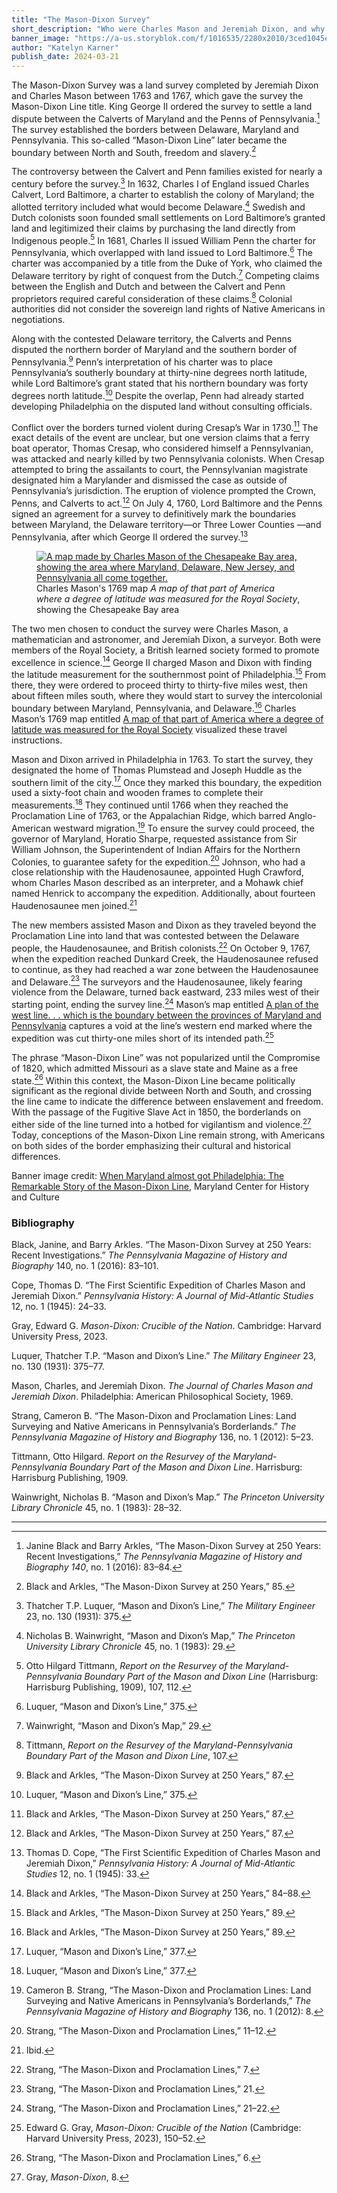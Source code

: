 ```yaml
---
title: "The Mason-Dixon Survey"
short_description: "Who were Charles Mason and Jeremiah Dixon, and why was the Mason-Dixon Line created?"
banner_image: "https://a-us.storyblok.com/f/1016535/2280x2010/3ced1045ed/mason-and-dixon.jpg"
author: "Katelyn Karner"
publish_date: 2024-03-21
---
```


The Mason-Dixon Survey was a land survey completed by Jeremiah Dixon and Charles Mason between 1763 and 1767, which gave the survey the Mason-Dixon Line title. King George II ordered the survey to settle a land dispute between the Calverts of Maryland and the Penns of Pennsylvania.[^1] The survey established the borders between Delaware, Maryland and Pennsylvania. This so-called “Mason-Dixon Line” later became the boundary between North and South, freedom and slavery.[^2]

The controversy between the Calvert and Penn families existed for nearly a century before the survey.[^3] In 1632, Charles I of England issued Charles Calvert, Lord Baltimore, a charter to establish the colony of Maryland; the allotted territory included what would become Delaware.[^4] Swedish and Dutch colonists soon founded small settlements on Lord Baltimore’s granted land and legitimized their claims by purchasing the land directly from Indigenous people.[^5] In 1681, Charles II issued William Penn the charter for Pennsylvania, which overlapped with land issued to Lord Baltimore.[^6] The charter was accompanied by a title from the Duke of York, who claimed the Delaware territory by right of conquest from the Dutch.[^7] Competing claims between the English and Dutch and between the Calvert and Penn proprietors required careful consideration of these claims.[^8] Colonial authorities did not consider the sovereign land rights of Native Americans in negotiations.

Along with the contested Delaware territory, the Calverts and Penns disputed the northern border of Maryland and the southern border of Pennsylvania.[^9] Penn’s interpretation of his charter was to place Pennsylvania’s southerly boundary at thirty-nine degrees north latitude, while Lord Baltimore’s grant stated that his northern boundary was forty degrees north latitude.[^10] Despite the overlap, Penn had already started developing Philadelphia on the disputed land without consulting officials.

Conflict over the borders turned violent during Cresap’s War in 1730.[^11] The exact details of the event are unclear, but one version claims that a ferry boat operator, Thomas Cresap, who considered himself a Pennsylvanian, was attacked and nearly killed by two Pennsylvania colonists. When Cresap attempted to bring the assailants to court, the Pennsylvanian magistrate designated him a Marylander and dismissed the case as outside of Pennsylvania’s jurisdiction. The eruption of violence prompted the Crown, Penns, and Calverts to act.[^12] On July 4, 1760, Lord Baltimore and the Penns signed an agreement for a survey to definitively mark the boundaries between Maryland, the Delaware territory—or Three Lower Counties —and Pennsylvania, after which George II ordered the survey.[^13]

<figure class="table float-left mr-5 mb-10">
  <a href="/maps/commonwealth:z603vm71s">
    <img src="https://iiif.digitalcommonwealth.org/iiif/2/commonwealth:z603vm722/229,239,2314,4007/500,/0/default.jpg" alt="A map made by Charles Mason of the Chesapeake Bay area, showing the area where Maryland, Delaware, New Jersey, and Pennsylvania all come together."/>
  </a>
  <figcaption class="table-caption caption-bottom mt-0">
    Charles Mason's 1769 map <em>A map of that part of America where a degree of latitude was measured for the Royal Society</em>, showing the Chesapeake Bay area
  </figcaption>
</figure>

The two men chosen to conduct the survey were Charles Mason, a mathematician and astronomer, and Jeremiah Dixon, a surveyor. Both were members of the Royal Society, a British learned society formed to promote excellence in science.[^14] George II charged Mason and Dixon with finding the latitude measurement for the southernmost point of Philadelphia.[^15] From there, they were ordered to proceed thirty to thirty-five miles west, then about fifteen miles south, where they would start to survey the intercolonial boundary between Maryland, Pennsylvania, and Delaware.[^16] Charles Mason’s 1769 map entitled [A map of that part of America where a degree of latitude was measured for the Royal Society](/maps/commonwealth:z603vm71s) visualized these travel instructions.

Mason and Dixon arrived in Philadelphia in 1763. To start the survey, they designated the home of Thomas Plumstead and Joseph Huddle as the southern limit of the city.[^17] Once they marked this boundary, the expedition used a sixty-foot chain and wooden frames to complete their measurements.[^18] They continued until 1766 when they reached the Proclamation Line of 1763, or the Appalachian Ridge, which barred Anglo-American westward migration.[^19] To ensure the survey could proceed, the governor of Maryland, Horatio Sharpe, requested assistance from Sir William Johnson, the Superintendent of Indian Affairs for the Northern Colonies, to guarantee safety for the expedition.[^20] Johnson, who had a close relationship with the Haudenosaunee, appointed Hugh Crawford, whom Charles Mason described as an interpreter, and a Mohawk chief named Henrick to accompany the expedition. Additionally, about fourteen Haudenosaunee men joined.[^21]

The new members assisted Mason and Dixon as they traveled beyond the Proclamation Line into land that was contested between the Delaware people, the Haudenosaunee, and British colonists.[^22] On October 9, 1767, when the expedition reached Dunkard Creek, the Haudenosaunee refused to continue, as they had reached a war zone between the Haudenosaunee and Delaware.[^23] The surveyors and the Haudenosaunee, likely fearing violence from the Delaware, turned back eastward, 233 miles west of their starting point, ending the survey line.[^24] Mason’s map entitled [A plan of the west line. . . which is the boundary between the provinces of Maryland and Pennsylvania](https://www.loc.gov/resource/g3841f.ct002075/?r=-0.085,-0.141,1.111,0.704,0) captures a void at the line’s western end marked where the expedition was cut thirty-one miles short of its intended path.[^25]

The phrase “Mason-Dixon Line” was not popularized until the Compromise of 1820, which admitted Missouri as a slave state and Maine as a free state.[^26] Within this context, the Mason-Dixon Line became politically significant as the regional divide between North and South, and crossing the line came to indicate the difference between enslavement and freedom. With the passage of the Fugitive Slave Act in 1850, the borderlands on either side of the line turned into a hotbed for vigilantism and violence.[^27] Today, conceptions of the Mason-Dixon Line remain strong, with Americans on both sides of the border emphasizing their cultural and historical differences.

Banner image credit: [When Maryland almost got Philadelphia: The Remarkable Story of the Mason-Dixon Line](https://www.mdhistory.org/when-maryland-almost-got-philadelphia-the-remarkable-story-of-the-mason-dixon-line/), Maryland Center for History and Culture

[^1]: Janine Black and Barry Arkles, “The Mason-Dixon Survey at 250 Years: Recent Investigations,” _The Pennsylvania Magazine of History and Biography 140_, no. 1 (2016): 83–84.

[^2]: Black and Arkles, “The Mason-Dixon Survey at 250 Years,” 85.

[^3]: Thatcher T.P. Luquer, “Mason and Dixon’s Line,” _The Military Engineer_ 23, no. 130 (1931): 375.

[^4]: Nicholas B. Wainwright, “Mason and Dixon’s Map,” _The Princeton University Library Chronicle_ 45, no. 1 (1983): 29.

[^5]: Otto Hilgard Tittmann, _Report on the Resurvey of the Maryland-Pennsylvania Boundary Part of the Mason and Dixon Line_ (Harrisburg: Harrisburg Publishing, 1909), 107, 112.

[^6]: Luquer, “Mason and Dixon’s Line,” 375.

[^7]: Wainwright, “Mason and Dixon’s Map,” 29.

[^8]: Tittmann, _Report on the Resurvey of the Maryland-Pennsylvania Boundary Part of the Mason and Dixon Line_, 107.

[^9]: Black and Arkles, “The Mason-Dixon Survey at 250 Years,” 87.

[^10]: Luquer, “Mason and Dixon’s Line,” 375.

[^11]: Black and Arkles, “The Mason-Dixon Survey at 250 Years,” 87.

[^12]: Black and Arkles, “The Mason-Dixon Survey at 250 Years,” 87.

[^13]: Thomas D. Cope, “The First Scientific Expedition of Charles Mason and Jeremiah Dixon,” _Pennsylvania History: A Journal of Mid-Atlantic Studies_ 12, no. 1 (1945): 33.

[^14]: Black and Arkles, “The Mason-Dixon Survey at 250 Years,” 84–88.

[^15]: Black and Arkles, “The Mason-Dixon Survey at 250 Years,” 89.

[^16]: Black and Arkles, “The Mason-Dixon Survey at 250 Years,” 89.

[^17]: Luquer, “Mason and Dixon’s Line,” 377.

[^18]: Luquer, “Mason and Dixon’s Line,” 377.

[^19]: Cameron B. Strang, “The Mason-Dixon and Proclamation Lines: Land Surveying and Native Americans in Pennsylvania’s Borderlands,” _The Pennsylvania Magazine of History and Biography_ 136, no. 1 (2012): 8.

[^20]: Strang, “The Mason-Dixon and Proclamation Lines,” 11–12.

[^21]: Ibid.

[^22]: Strang, “The Mason-Dixon and Proclamation Lines,” 7.

[^23]: Strang, “The Mason-Dixon and Proclamation Lines,” 21.

[^24]: Strang, “The Mason-Dixon and Proclamation Lines,” 21–22.

[^25]: Edward G. Gray, _Mason-Dixon: Crucible of the Nation_ (Cambridge: Harvard University Press, 2023), 150–52.

[^26]: Strang, “The Mason-Dixon and Proclamation Lines,” 6.

[^27]: Gray, _Mason-Dixon_, 8.


### Bibliography

Black, Janine, and Barry Arkles. “The Mason-Dixon Survey at 250 Years: Recent Investigations.” _The Pennsylvania Magazine of History and Biography_ 140, no. 1 (2016): 83–101.

Cope, Thomas D. “The First Scientific Expedition of Charles Mason and Jeremiah Dixon.” _Pennsylvania History: A Journal of Mid-Atlantic Studies_ 12, no. 1 (1945): 24–33.

Gray, Edward G. _Mason-Dixon: Crucible of the Nation_. Cambridge: Harvard University Press, 2023.

Luquer, Thatcher T.P. “Mason and Dixon’s Line.” _The Military Engineer_ 23, no. 130 (1931): 375–77.

Mason, Charles, and Jeremiah Dixon. _The Journal of Charles Mason and Jeremiah Dixon_. Philadelphia: American Philosophical Society, 1969.

Strang, Cameron B. “The Mason-Dixon and Proclamation Lines: Land Surveying and Native Americans in Pennsylvania’s Borderlands.” _The Pennsylvania Magazine of History and Biography_ 136, no. 1 (2012): 5–23.

Tittmann, Otto Hilgard. _Report on the Resurvey of the Maryland-Pennsylvania Boundary Part of the Mason and Dixon Line_. Harrisburg: Harrisburg Publishing, 1909.

Wainwright, Nicholas B. “Mason and Dixon’s Map.” _The Princeton University Library Chronicle_ 45, no. 1 (1983): 28–32.

***

